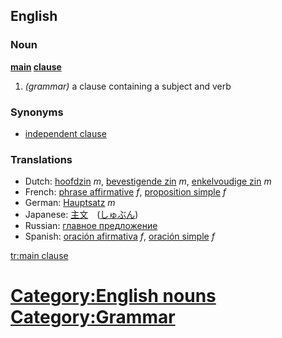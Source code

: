 ==English==

===Noun===
'''[[main]] [[clause]]'''

# ''(grammar)'' a clause containing a subject and verb

===Synonyms===
* [[independent clause]]

===Translations===
*Dutch: [[hoofdzin]] ''m'', [[bevestigende zin]] ''m'', [[enkelvoudige zin]] ''m''
*French: [[phrase affirmative]] ''f'', [[proposition simple]] ''f''
*German: [[Hauptsatz]] ''m''
*Japanese: [[主文]]　([[しゅぶん]])
*Russian: [[главное предложение]]
*Spanish: [[oración afirmativa]] ''f'', [[oración simple]] ''f''

[[Category:English nouns]]
[[Category:Grammar]]

[[tr:main clause]]


<h1><font color=blue>